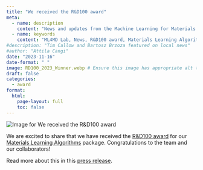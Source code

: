 ```yaml
---
title: "We received the R&D100 award"
meta:
  - name: description
    content: "News and updates from the Machine Learning for Materials Design (ML4MD) Lab: We received the R&D100 award."
  - name: keywords
    content: "ML4MD Lab, News, R&D100 award, Materials Learning Algorithms"
#description: "Tim Callow and Bartosz Brzoza featured on local news"
#author: "Attila Cangi"
date: "2023-11-16"
date-format: " "
image: RD100_2023_Winner.webp # Ensure this image has appropriate alt text if used directly in content
draft: false
categories:
  - award
format:
  html:
    page-layout: full
    toc: false
---
```

![](RD100_2023_Winner.webp){.news-thumbnail alt="Image for We received the R&D100 award"}

We are excited to share that we have received the [R&D100 award](https://www.rdworldonline.com/2023-rd-100-award-winners/){target="_blank"} for our [Materials Learning Algorithms](https://github.com/mala-project){target="_blank"} package. Congratulations to the team and our collaborators!

Read more about this in this [press release](https://www.hzdr.de/db/Cms?pOid=70759&pNid=3438){target="_blank"}.